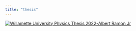 ```yaml
---
title: "thesis"
---
```


[![Willamette University Physics Thesis 2022-Albert Ramon Jr](images/NOAC.jpg)](https://drive.google.com/file/d/1G7LPY-ZF8q1dg4u6MtDgRSRIbXIfaMCg/view?usp=sharing)
